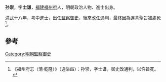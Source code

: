 {{Refimprove|time=2022-06-17T03:11:54+00:00}}
'''孙崇'''，字'''士谦'''，[[福建|福建]][[福州府|福州府]]人，明朝政治人物、進士出身。

洪武十八年，考中進士，出任[[監察御史|監察御史]]，後來改任通判，最終因為違背聖旨被處死<ref>《福州府志（清·乾隆）》（选举四）：孙崇，字士谦，御史改通判，以忤旨死。</ref>。

==參考==
{{reflist}}
{{明朝人物小作品}}
{{洪武十八年乙丑科殿試金榜}}
[[Category:明朝監察御史|Category:明朝監察御史]]